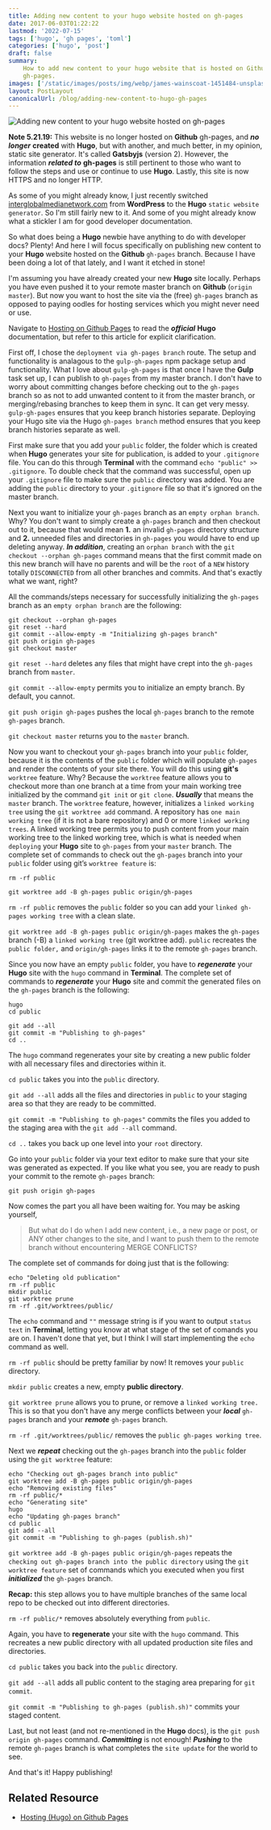 ```yaml
---
title: Adding new content to your hugo website hosted on gh-pages
date: 2017-06-03T01:22:22
lastmod: '2022-07-15'
tags: ['hugo', 'gh pages', 'toml']
categories: ['hugo', 'post']
draft: false
summary:
    How to add new content to your hugo website that is hosted on Github
    gh-pages.
images: ['/static/images/posts/img/webp/james-wainscoat-1451484-unsplash.webp']
layout: PostLayout
canonicalUrl: /blog/adding-new-content-to-hugo-gh-pages
---
```


![Adding new content to your hugo website hosted on gh-pages](/static/images/posts/img/webp/james-wainscoat-1451484-unsplash.webp)

**Note 5.21.19:** This website is no longer hosted on **Github** gh-pages, and
**_no longer_** **created** with **Hugo**, but with another, and much better, in
my opinion, static site generator. It's called **Gatsbyjs** (version 2).
However, the information **_related to_** **gh-pages** is still pertinent to
those who want to follow the steps and use or continue to use **Hugo**. Lastly,
this site is now HTTPS and no longer HTTP.

As some of you might already know, I just recently switched
[interglobalmedianetwork.com](https://www.interglobalmedianetwork.com) from
**WordPress** to the **Hugo** `static website generator`. So I'm still fairly
new to it. And some of you might already know what a stickler I am for good
developer documentation.

So what does being a **Hugo** newbie have anything to do with developer docs?
Plenty! And here I will focus specifically on publishing new content to your
**Hugo** website hosted on the **Github** `gh-pages` branch. Because I have been
doing a lot of that lately, and I want it etched in stone!

I'm assuming you have already created your new **Hugo** site locally. Perhaps
you have even pushed it to your remote master branch on **Github**
(`origin master`). But now you want to host the site via the (free) `gh-pages`
branch as opposed to paying oodles for hosting services which you might never
need or use.

Navigate to
[Hosting on Github Pages](https://gohugo.io/tutorials/github-pages-blog#using-a-custom-domain)
to read the **_official_** **Hugo** documentation, but refer to this article for
explicit clarification.

First off, I chose the `deployment via gh-pages branch` route. The setup and
functionality is analagous to the `gulp-gh-pages` npm package setup and
functionality. What I love about `gulp-gh-pages` is that once I have the
**Gulp** task set up, I can publish to `gh-pages` from my master branch. I don't
have to worry about committing changes before checking out to the `gh-pages`
branch so as not to add unwanted content to it from the master branch, or
merging/rebasing branches to keep them in sync. It can get very messy.
`gulp-gh-pages` ensures that you keep branch histories separate. Deploying your
Hugo site via the Hugo `gh-pages branch` method ensures that you keep branch
histories separate as well.

First make sure that you add your `public` folder, the folder which is created
when **Hugo** generates your site for publication, is added to your `.gitignore`
file. You can do this through **Terminal** with the command
`echo "public" >> .gitignore`. To double check that the command was successful,
open up your `.gitignore` file to make sure the `public` directory was added.
You are adding the `public` directory to your `.gitignore` file so that it's
ignored on the master branch.

Next you want to initialize your `gh-pages` branch as an `empty orphan branch`.
Why? You don't want to simply create a `gh-pages` branch and then checkout out
to it, because that would mean **1.** an invalid `gh-pages` directory structure
and **2.** unneeded files and directories in `gh-pages` you would have to end up
deleting anyway. **_In addition_**, creating an `orphan branch` with the
`git checkout --orphan gh-pages` command means that the first commit made on
this new branch will have no parents and will be the `root` of a `NEW` history
totally `DISCONNECTED` from all other branches and commits. And that's exactly
what we want, right?

All the commands/steps necessary for successfully initializing the `gh-pages`
branch as an `empty orphan branch` are the following:

```shell
git checkout --orphan gh-pages
git reset --hard
git commit --allow-empty -m "Initializing gh-pages branch"
git push origin gh-pages
git checkout master
```

`git reset --hard` deletes any files that might have crept into the `gh-pages`
branch from `master`.

`git commit --allow-empty` permits you to initialize an empty branch. By
default, you cannot.

`git push origin gh-pages` pushes the local `gh-pages` branch to the remote
`gh-pages` branch.

`git checkout master` returns you to the `master` branch.

Now you want to checkout your `gh-pages` branch into your `public` folder,
because it is the contents of the `public` folder which will populate `gh-pages`
and render the contents of your site there. You will do this using **git's**
`worktree` feature. Why? Because the `worktree` feature allows you to checkout
more than one branch at a time from your main working tree initialized by the
command `git init` or `git clone`. **_Usually_** that means the `master` branch.
The `worktree` feature, however, initializes a `linked working tree` using the
`git worktree add` command. A repository has `one main working tree` (if it is
not a bare repository) and 0 or more `linked working trees`. A linked working
tree permits you to push content from your main working tree to the linked
working tree, which is what is needed when `deploying` your **Hugo** site to
`gh-pages` from your `master` branch. The complete set of commands to check out
the `gh-pages` branch into your `public` folder using git’s `worktree feature`
is:

```shell
rm -rf public

git worktree add -B gh-pages public origin/gh-pages
```

`rm -rf public` removes the `public` folder so you can add your
`linked gh-pages working tree` with a clean slate.

`git worktree add -B gh-pages public origin/gh-pages` makes the `gh-pages`
branch (-B) a `linked working tree` (git worktree add). `public` recreates the
`public folder,` and `origin/gh-pages` links it to the remote `gh-pages` branch.

Since you now have an empty `public` folder, you have to **_regenerate_** your
**Hugo** site with the `hugo` command in **Terminal**. The complete set of
commands to **_regenerate_** your **Hugo** site and commit the generated files
on the `gh-pages` branch is the following:

```shell
hugo
cd public

git add --all
git commit -m "Publishing to gh-pages"
cd ..
```

The `hugo` command regenerates your site by creating a new public folder with
all necessary files and directories within it.

`cd public` takes you into the `public` directory.

`git add --all` adds all the files and directories in `public` to your staging
area so that they are ready to be committed.

`git commit -m "Publishing to gh-pages"` commits the files you added to the
staging area with the `git add --all` command.

`cd ..` takes you back up one level into your `root` directory.

Go into your `public` folder via your text editor to make sure that your site
was generated as expected. If you like what you see, you are ready to push your
commit to the remote `gh-pages` branch:

```shell
git push origin gh-pages
```

Now comes the part you all have been waiting for. You may be asking yourself,

> But what do I do when I add new content, i.e., a new page or post, or ANY
> other changes to the site, and I want to push them to the remote branch
> without encountering MERGE CONFLICTS?

The complete set of commands for doing just that is the following:

```shell
echo "Deleting old publication"
rm -rf public
mkdir public
git worktree prune
rm -rf .git/worktrees/public/
```

The `echo` command and `""` message string is if you want to output
`status text` in **Terminal**, letting you know at what stage of the set of
comands you are on. I haven't done that yet, but I think I will start
implementing the `echo` command as well.

`rm -rf public` should be pretty familiar by now! It removes your `public`
directory.

`mkdir public` creates a new, empty **public directory**.

`git worktree prune` allows you to prune, or remove a `linked working tree.`
This is so that you don't have any merge conflicts between your **_local_**
`gh-pages` branch and your **_remote_** `gh-pages` branch.

`rm -rf .git/worktrees/public/` removes the `public gh-pages working tree`.

Next we **_repeat_** checking out the `gh-pages` branch into the `public` folder
using the `git worktree` feature:

```shell
echo "Checking out gh-pages branch into public"
git worktree add -B gh-pages public origin/gh-pages
echo "Removing existing files"
rm -rf public/*
echo "Generating site"
hugo
echo "Updating gh-pages branch"
cd public
git add --all
git commit -m "Publishing to gh-pages (publish.sh)"
```

`git worktree add -B gh-pages public origin/gh-pages` repeats the
`checking out gh-pages branch into the public directory` using the
`git worktree feature` set of commands which you executed when you first
**_initialized_** the `gh-pages` branch.

**Recap:** this step allows you to have multiple branches of the same local repo
to be checked out into different directories.

`rm -rf public/*` removes absolutely everything from `public`.

Again, you have to **regenerate** your site with the `hugo` command. This
recreates a new public directory with all updated production site files and
directories.

`cd public` takes you back into the `public` directory.

`git add --all` adds all public content to the staging area preparing for
`git commit`.

`git commit -m "Publishing to gh-pages (publish.sh)"` commits your staged
content.

Last, but not least (and not re-mentioned in the **Hugo** docs), is the
`git push origin gh-pages` command. **_Committing_** is not enough!
**_Pushing_** to the remote `gh-pages` branch is what completes the
`site update` for the world to see.

And that's it! Happy publishing!

## Related Resource

-   [Hosting (Hugo) on Github Pages]("https://gohugo.io/tutorials/github-pages-blog#using-a-custom-domain")
